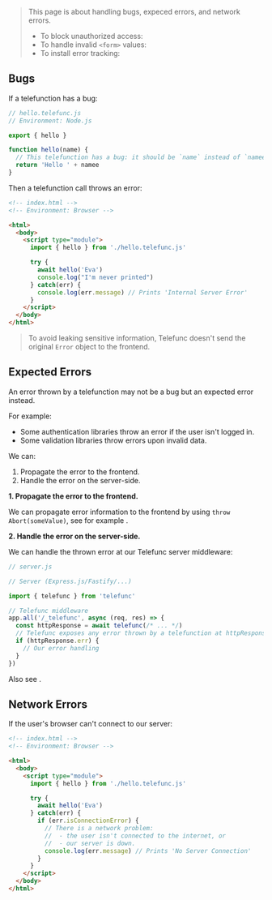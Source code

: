 
> This page is about handling bugs, expeced errors, and network errors.
>
> - To block unauthorized access: <Link href="/permissions" />
> - To handle invalid `<form>` values: <Link href="/form-validation" />
> - To install error tracking: <Link href="/onBug" />


## Bugs

If a telefunction has a bug:

```js
// hello.telefunc.js
// Environment: Node.js

export { hello }

function hello(name) {
  // This telefunction has a bug: it should be `name` instead of `namee`
  return 'Hello ' + namee
}
```

Then a telefunction call throws an error:

```html
<!-- index.html -->
<!-- Environment: Browser -->

<html>
  <body>
    <script type="module">
      import { hello } from './hello.telefunc.js'

      try {
        await hello('Eva')
        console.log("I'm never printed")
      } catch(err) {
        console.log(err.message) // Prints 'Internal Server Error'
      }
    </script>
  </body>
</html>
```

> To avoid leaking sensitive information, Telefunc doesn't send the original `Error` object to the frontend.


## Expected Errors

An error thrown by a telefunction may not be a bug but an expected error instead.

For example:
 - Some authentication libraries throw an error if the user isn't logged in.
 - Some validation libraries throw errors upon invalid data.

We can:
 1. Propagate the error to the frontend.
 2. Handle the error on the server-side.

**1. Propagate the error to the frontend.**

We can propagate error information to the frontend by using `throw Abort(someValue)`, see for example <Link href="/permissions#getcontext-wrapping" doNotInferSectionTitle={true} />.

**2. Handle the error on the server-side.**

We can handle the thrown error at our Telefunc server middleware:

```js
// server.js

// Server (Express.js/Fastify/...)

import { telefunc } from 'telefunc'

// Telefunc middleware
app.all('/_telefunc', async (req, res) => {
  const httpResponse = await telefunc(/* ... */)
  // Telefunc exposes any error thrown by a telefunction at httpResponse.err
  if (httpResponse.err) {
    // Our error handling
  }
})
```

Also see <Link href="/getContext#provide" />.


## Network Errors

If the user's browser can't connect to our server:

```html
<!-- index.html -->
<!-- Environment: Browser -->

<html>
  <body>
    <script type="module">
      import { hello } from './hello.telefunc.js'

      try {
        await hello('Eva')
      } catch(err) {
        if (err.isConnectionError) {
          // There is a network problem:
          //  - the user isn't connected to the internet, or
          //  - our server is down.
          console.log(err.message) // Prints 'No Server Connection'
        }
      }
    </script>
  </body>
</html>
```
